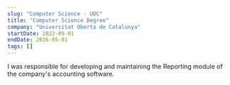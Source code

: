 ```yaml
---
slug: "Computer Science - UOC"
title: "Computer Science Degree"
company: "Universitat Oberta de Catalunya"
startDate: 2022-09-01
endDate: 2026-05-01
tags: []
---
```


I was responsible for developing and maintaining the Reporting module of the company's accounting software.

